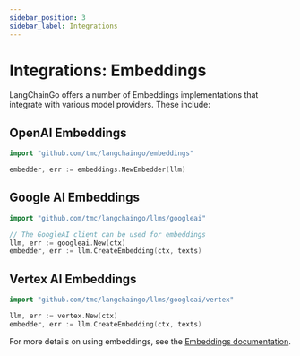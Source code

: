 ```yaml
---
sidebar_position: 3
sidebar_label: Integrations
---
```



# Integrations: Embeddings

LangChainGo offers a number of Embeddings implementations that integrate with various model providers. These include:

## OpenAI Embeddings

```go
import "github.com/tmc/langchaingo/embeddings"

embedder, err := embeddings.NewEmbedder(llm)
```

## Google AI Embeddings

```go
import "github.com/tmc/langchaingo/llms/googleai"

// The GoogleAI client can be used for embeddings
llm, err := googleai.New(ctx)
embedder, err := llm.CreateEmbedding(ctx, texts)
```

## Vertex AI Embeddings

```go
import "github.com/tmc/langchaingo/llms/googleai/vertex"

llm, err := vertex.New(ctx)
embedder, err := llm.CreateEmbedding(ctx, texts)
```

For more details on using embeddings, see the [Embeddings documentation](../embeddings/index.mdx).

